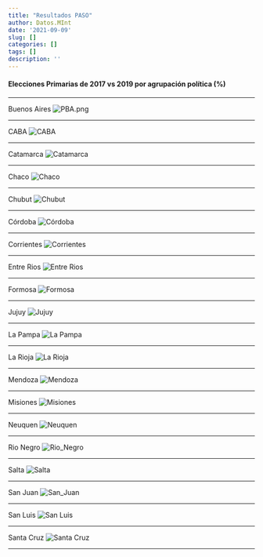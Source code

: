 ```yaml
---
title: "Resultados PASO"
author: Datos.MInt
date: '2021-09-09'
slug: []
categories: []
tags: []
description: ''
---
```


#### **Elecciones Primarias de 2017 vs 2019 por agrupación política (%)**

----------

Buenos Aires
![PBA.png](/PBA.png)

--------------

CABA
![CABA](/CABA.png)

--------------

Catamarca
![Catamarca](/Catamarca.png)

--------------

Chaco
![Chaco](/Chaco.png)

--------------

Chubut
![Chubut](/Chubut.png)

--------------


Córdoba
![Córdoba](/Cordoba.png)

--------------


Corrientes
![Corrientes](/Corrientes.png)

--------------


Entre Rios
![Entre Rios](/Entre_Rios.png)

--------------


Formosa
![Formosa](/Formosa.png)

--------------


Jujuy
![Jujuy](/Jujuy.png)

--------------


La Pampa
![La Pampa](/La_Pampa.png)

--------------


La Rioja
![La Rioja](/La_Rioja.png)

--------------


Mendoza
![Mendoza](/Mendoza.png)

--------------


Misiones
![Misiones](/Misiones.png)

--------------


Neuquen
![Neuquen](/Neuquen.png)

--------------


Rio Negro
![Rio_Negro](/Rio_Negro.png)

--------------

Salta
![Salta](/Salta.png)

--------------

San Juan
![San_Juan](/San_Juan.png)

--------------

San Luis
![San Luis](/San_Luis.png)

--------------

Santa Cruz
![Santa Cruz](/Santa_Cruz.png)

--------------

